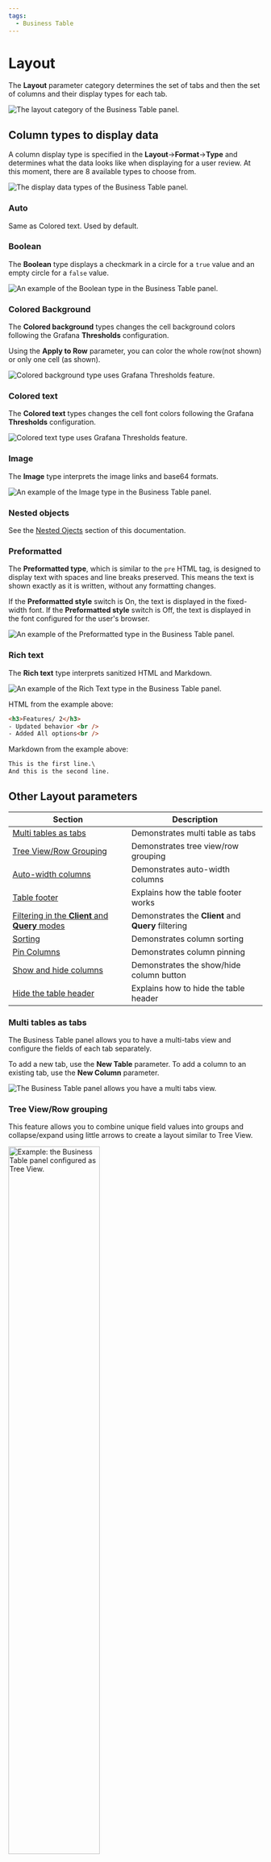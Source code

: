 ```yaml
---
tags:
  - Business Table
---
```



# Layout

The **Layout** parameter category determines the set of tabs and then the set of columns and their display types for each tab.

<Image
  title="The layout category of the Business Table panel."
  src="/img/plugins/business-table/layout.png"
/>

## Column types to display data

A column display type is specified in the **Layout**->**Format**->**Type** and determines what the data looks like when displaying for a user review. At this moment, there are 8 available types to choose from.

<Image
  title="The display data types of the Business Table panel."
  src="/img/plugins/business-table/layout-types.png"
/>

### Auto

Same as Colored text. Used by default.

### Boolean

The **Boolean** type displays a checkmark in a circle for a `true` value and an empty circle for a `false` value.

<Image
  title="An example of the Boolean type in the Business Table panel."
  src="/img/blog/2024-12-04-business-table-1.9.0/boolean-type.png"
/>

### Colored Background

The **Colored background** types changes the cell background colors following the Grafana **Thresholds** configuration.

Using the **Apply to Row** parameter, you can color the whole row(not shown) or only one cell (as shown).

<Image
  title="Colored background type uses Grafana Thresholds feature."
  src="/img/plugins/business-table/colored-background.png"
/>

### Colored text

The **Colored text** types changes the cell font colors following the Grafana **Thresholds** configuration.

<Image
  title="Colored text type uses Grafana Thresholds feature."
  src="/img/plugins/business-table/colored-text.png"
/>

### Image

The **Image** type interprets the image links and base64 formats.

<Image
  title="An example of the Image type in the Business Table panel."
  src="/img/blog/2024-12-04-business-table-1.9.0/image-type.png"
/>

### Nested objects

See the [Nested Ojects](/plugins/business-table/nested/) section of this documentation.

### Preformatted

The **Preformatted type**, which is similar to the `pre` HTML tag, is designed to display text with spaces and line breaks preserved. This means the text is shown exactly as it is written, without any formatting changes.

If the **Preformatted style** switch is On, the text is displayed in the fixed-width font.
If the **Preformatted style** switch is Off, the text is displayed in the font configured for the user's browser.

<Image
  title="An example of the Preformatted type in the Business Table panel."
  src="/img/blog/2024-12-04-business-table-1.9.0/pre-type.png"
/>

### Rich text

The **Rich text** type interprets sanitized HTML and Markdown.

<Image
  title="An example of the Rich Text type in the Business Table panel."
  src="/img/blog/2024-12-04-business-table-1.9.0/rich-type.png"
/>

HTML from the example above:

```html
<h3>Features/ 2</h3>
- Updated behavior <br />
- Added All options<br />
```

Markdown from the example above:

```markdown
This is the first line.\
And this is the second line.
```

## Other Layout parameters


| Section                                                            | Description                                        |
| ------------------------------------------------------------------ | -------------------------------------------------- |
| [Multi tables as tabs](#multi-tables-as-tabs)                      | Demonstrates multi table as tabs                   |
| [Tree View/Row Grouping](#tree-viewrow-grouping)                   | Demonstrates tree view/row grouping                |
| [Auto-width columns](#auto-width-columns)                          | Demonstrates auto-width columns                    |
| [Table footer](#table-footer)                                      | Explains how the table footer works                |
| [Filtering in the **Client** and **Query** modes](#filtering)       | Demonstrates the **Client** and **Query** filtering             |
| [Sorting](#sorting)                                                | Demonstrates column sorting                        |
| [Pin Columns](#pin-columns)                                        | Demonstrates column pinning                        |
| [Show and hide columns](#show-and-hide-columns)                    | Demonstrates the show/hide column button           |
| [Hide the table header](#option-to-hide-the-table-header)          | Explains how to hide the table header              |

### Multi tables as tabs

The Business Table panel allows you to have a multi-tabs view and configure the fields of each tab separately.

To add a new tab, use the **New Table** parameter.
To add a column to an existing tab, use the **New Column** parameter.

<Image
  title="The Business Table panel allows you have a multi tabs view."
  src="/img/plugins/business-table/tabs.png"
/>

### Tree View/Row grouping

This feature allows you to combine unique field values into groups and collapse/expand using little arrows to create a layout similar to Tree View.

<Image
  title="Example: the Business Table panel configured as Tree View."
  src="/img/plugins/business-table/table-treeview.gif"
  width="60%"
/>

Below is the steps of how to configure Business Table panel Tree View.

<Image
  title="The Business Table panel row grouping."
  src="/img/plugins/business-table/row-grouping.png"
/>

### Auto-width columns

The column width can be determined automatically within a specified range or explicitly hardcoded by a user in pixels.

<Image
  title="Auto-width column property."
  src="/img/plugins/business-table/auto-width.png"
/>

### Table footer

Every column of the Business Table panel has the **Show in Footer** property.
If at least one column has it set up, then a footer will be shown.

You can select the aggregation function individually for each column to be applied toward the value displayed in the footer.

<Image
  title="The Business Table panel supports the Footer feature."
  src="/img/plugins/business-table/footer.png"
/>

### Filtering

The Business Table panel starts strong with the filtering feature offering two main options:

- Client,
- Query.

#### Client

Every column of the Business Table panel offers the **Filter** feature. If set to **Yes**, the funnel icon will appear next to the column header.

With the **Filter Mode**->**Client**, when a user clicks on the funnel icon further filterimg options appear. 

What those options are depends on the column data type:

 - **String**
    - **Search** (step 5 from the image below). It provides a form to type free text or enter a number value to use in the filtering.
    - **Options** (step 6 from the image below). It provides a multi-select list of all existing values in the column.

<Image
  title="The Client filtering feature of the Business Table panel for the String data type."
  src="/img/plugins/business-table/filtering-client-string.png"
/>

 - **Number**

  Select from a list of mathematical operations and specify a number to apply it towards.

<Image
  title="The Client filtering feature of the Business Table panel for the Number data type."
  src="/img/plugins/business-table/filtering-client-number.png"
/>

 - **Time**

 Select a time range using a standard Grafana range picker.

<Image
  title="The Client filtering feature of the Business Table panel for the Time data type."
  src="/img/plugins/business-table/filtering-client-time.png"
/>

#### Query

This method of filtering allows panel interconnectivity or use in the data links. With the **Filter Mode**->**Query**, the displayed data is filtered according to the selected dashboard variables.

Below is how you can configure the **Query** filtering method. 

<Image
  title="The Query filtering feature of the Business Table panel."
  src="/img/plugins/business-table/filtering-query.png"
/>

In this example, two panels are working together (panel interconnectivity). A user selects a value on the Business Variable panel, changing the status displayed in the Business Table panel.

<Image
  title="Panel interconnectivity, the selected value on the Business Variable panel impacts the Business Table panel data."
  src="/img/plugins/business-table/query-filtering-w-var.gif"
/>

### Sorting

Every column of the Business Table panel has the **Sort** property. Set it to **Yes** and then specify the default sorting order - ascending or descending. The sorting icon appears next to the column header. The order changes to the opposite after the user clicks on the icon.

<Image
  title="The Business Table panel supports the Sorting feature."
  src="/img/plugins/business-table/sorting.png"
/>

### Pin Columns

It is a helpful feature for the wide tables. You can pin any column to always stay visible on the left or right.

<Image
  title="Column pin parameter."
  src="/img/blog/2024-09-26-business-table-1.3.0/pin.png"
  width="50%"
/>

Below, the column **Country** is pinned to the left.

<Image
  title="The column Country is pinned to the left."
  src="/img/blog/2024-09-26-business-table-1.3.0/pin.gif"
  width="50%"
/>

### Show and hide columns

:::info version
The feature is supported starting from version 1.5.0
:::

This feature allows you to hide/show any column in your Business Table visualization. It is helpful when you need to experiment with the table's visual aspects without removing the column (and all its configuration) to get an idea of what the visualization would look like without it.

Also, the column might be required for the underlying logic but not designed for the end user.

<Image
  title="Hide and show columns in the Business Table panel."
  src="/img/blog/2024-10-04-business-table-1.5.0/hide-show.png"
  width="60%"
/>

### Option to hide the table header

:::info version

Option to hide the table header is supported starting from the Business table 1.9.0

:::

You can hide the Business Table header from the dashboard by turning off the **Layout**->**Show header** switch.

<Image
  title="Show or hide the table header."
  src="/img/blog/2024-12-04-business-table-1.9.0/show-hide.png"
  width="70%"
/>

:::tip

The plus icon (the button to add a row) is also hidden if you hide a table header. That means if you need a user to have the ability to add a row, keep the table header visible.

:::